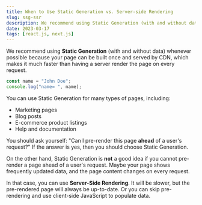 ```yaml
---
title: When to Use Static Generation vs. Server-side Rendering
slug: ssg-ssr
description: We recommend using Static Generation (with and without data) whenever possible because your page can be built once and served by CDN, which makes it much faster than having a server render the page on every request.
date: 2023-03-17
tags: [react.js, next.js]
---
```


We recommend using **Static Generation** (with and without data) whenever possible because your page can be built once and served by CDN, which makes it much faster than having a server render the page on every request.

```jsx
const name = "John Doe";
console.log("name= ", name);
```

You can use Static Generation for many types of pages, including:

- Marketing pages
- Blog posts
- E-commerce product listings
- Help and documentation

You should ask yourself: "Can I pre-render this page **ahead** of a user's request?" If the answer is yes, then you should choose Static Generation.

On the other hand, Static Generation is **not** a good idea if you cannot pre-render a page ahead of a user's request. Maybe your page shows frequently updated data, and the page content changes on every request.

In that case, you can use **Server-Side Rendering**. It will be slower, but the pre-rendered page will always be up-to-date. Or you can skip pre-rendering and use client-side JavaScript to populate data.
